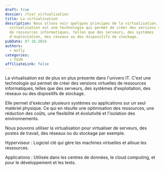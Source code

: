 ```yaml
---
draft: true
dossier: /tssr_virtualisation
title: La virtualisation
description: Nous allons voir quelques principes de la virtualisation. La
  virtualisation est une technologie qui permet de créer des versions virtuelles
  de ressources informatiques, telles que des serveurs, des systèmes
  d'exploitation, des réseaux ou des dispositifs de stockage.
pubDate: 07.16.2024
authors:
  - mcfly
categories:
  - TSSR
affiliateLink: false
---
```

La virtualisation est de plus en plus présente dans l'univers IT. C'est une technologie qui permet de créer des versions virtuelles de ressources informatiques, telles que des serveurs, des systèmes d'exploitation, des réseaux ou des dispositifs de stockage.

Elle permet d'exécuter plusieurs systèmes ou applications sur un seul matériel physique. Ce qui en résulte une optimisation des ressources, une réduction des coûts, une flexibilité et évolutivité et l'isolation des environnements.

Nous pouvons utiliser la virtualisation pour virtualiser de serveurs, des postes de travail, des réseaux ou du stockage par exemple.





Hyperviseur : Logiciel clé qui gère les machines virtuelles et alloue les ressources.

Applications : Utilisée dans les centres de données, le cloud computing, et pour le développement et les tests.
